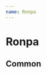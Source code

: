 ```yaml
---
name: Ronpa
---
```



# Ronpa

<link href="https://cdn.jsdelivr.net/npm/antd@3.26.6/dist/antd.min.css" rel="stylesheet" />

## Common

<Playground>
  <RonpaComments 
    contentStyle={{
      fontStyle: 'italic',
    }}
    username="Jack"
    onAction={console.log}
    ronpa={createMockRonpa("Jack")}
    repliable
    reactions={[{
      name: 'like',
      text: '👍',
    }, {
      name: 'love',
      text: '😍',
    }]}
  />
</Playground>

